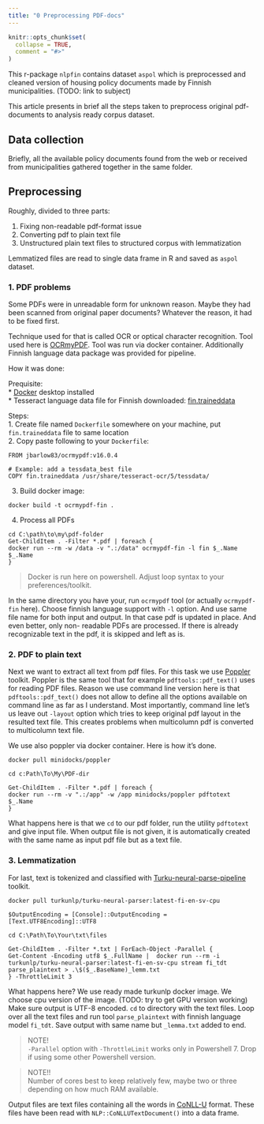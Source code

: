 ```yaml
---
title: "0 Preprocessing PDF-docs"
---
```


```r
knitr::opts_chunk$set(
  collapse = TRUE,
  comment = "#>"
)
```

This r-package `nlpfin` contains dataset `aspol` which is preprocessed and cleaned version
of housing policy documents made by Finnish municipalities. (TODO: link to subject)

This article presents in brief all the steps taken to preprocess original pdf-documents
to analysis ready corpus dataset.

## Data collection

Briefly, all the available policy documents found from the web or received from municipalities
gathered together in the same folder.

## Preprocessing

Roughly, divided to three parts:

1. Fixing non-readable pdf-format issue  
2. Converting pdf to plain text file  
3. Unstructured plain text files to structured corpus with lemmatization  

Lemmatized files are read to single data frame in R and saved as `aspol` dataset.

### 1. PDF problems

Some PDFs were in unreadable form for unknown reason. Maybe they had been scanned 
from original paper documents? Whatever the reason, it had to be fixed first.

Technique used for that is called OCR or optical character recognition. Tool used
here is [OCRmyPDF](https://github.com/ocrmypdf/OCRmyPDF). Tool was run via docker
container. Additionally Finnish language data package was provided for pipeline.

How it was done:

Prequisite:  
* [Docker](https://www.docker.com/products/docker-desktop/) desktop installed  
* Tesseract language data file for Finnish downloaded: [fin.traineddata](https://github.com/tesseract-ocr/tessdata_best)  

Steps:  
1. Create file named `Dockerfile` somewhere on your machine, put 
`fin.traineddata` file to same location  
2. Copy paste following to your `Dockerfile`:  
```
FROM jbarlow83/ocrmypdf:v16.0.4  

# Example: add a tessdata_best file
COPY fin.traineddata /usr/share/tesseract-ocr/5/tessdata/  
```
3. Build docker image:  
```
docker build -t ocrmypdf-fin .
```
4. Process all PDFs  
```
cd C:\path\to\my\pdf-folder
Get-ChildItem . -Filter *.pdf | foreach {
docker run --rm -w /data -v ".:/data" ocrmypdf-fin -l fin $_.Name $_.Name
}
```

> Docker is run here on powershell. Adjust loop syntax to your preferences/toolkit.  

In the same directory you have your, run `ocrmypdf` tool (or actually `ocrmypdf-fin` here). 
Choose finnish language support with `-l` option. And use same file name for both
input and output. In that case pdf is updated in place. And even better, only non-
readable PDFs are processed. If there is already recognizable text in the pdf, it
is skipped and left as is.

### 2. PDF to plain text

Next we want to extract all text from pdf files. For this task we use [Poppler](https://en.wikipedia.org/wiki/Poppler_(software))
toolkit. Poppler is the same tool that for example `pdftools::pdf_text()` uses for reading
PDF files. Reason we use command line version here is that `pdftools::pdf_text()` does not
allow to define all the options available on command line as far as I understand.
Most importantly, command line let's us leave out `-layout` option which tries
to keep original pdf layout in the resulted text file. This creates problems when
multicolumn pdf is converted to multicolumn text file. 

We use also poppler via docker container. Here is how it's done.

```
docker pull minidocks/poppler

cd c:Path\To\My\PDF-dir

Get-ChildItem . -Filter *.pdf | foreach {
docker run --rm -v ".:/app" -w /app minidocks/poppler pdftotext $_.Name
}
```

What happens here is that we `cd` to our pdf folder, run the utility `pdftotext`
and give input file. When output file is not given, it is automatically created 
with the same name as input pdf file but as a text file.

### 3. Lemmatization

For last, text is tokenized and classified with [Turku-neural-parse-pipeline](https://turkunlp.org/Turku-neural-parser-pipeline/)
toolkit. 

```
docker pull turkunlp/turku-neural-parser:latest-fi-en-sv-cpu

$OutputEncoding = [Console]::OutputEncoding = [Text.UTF8Encoding]::UTF8

cd C:\Path\To\Your\txt\files

Get-ChildItem . -Filter *.txt | ForEach-Object -Parallel {
Get-Content -Encoding utf8 $_.FullName |  docker run --rm -i turkunlp/turku-neural-parser:latest-fi-en-sv-cpu stream fi_tdt parse_plaintext > .\$($_.BaseName)_lemm.txt
} -ThrottleLimit 3
```
What happens here? We use ready made turkunlp docker image. We choose cpu version
of the image. (TODO: try to get GPU version working) Make sure output is UTF-8 encoded.
`cd` to directory with the text files. Loop over all the text files and run tool
`parse_plaintext` with finnish language model `fi_tdt`. Save output with same name but `_lemma.txt`
added to end.

> NOTE!  
> `-Parallel` option with `-ThrottleLimit` works only in Powershell 7. Drop if using
> some other Powershell version.

> NOTE!!  
> Number of cores best to keep relatively few, maybe two or three depending on
> how much RAM available.

Output files are text files containing all the words in [CoNLL-U](https://universaldependencies.org/format.html)
format. These files have been read with `NLP::CoNLLUTextDocument()` into a 
data frame.
